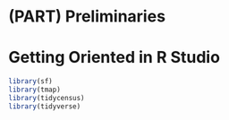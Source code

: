 # (PART) Preliminaries {-}

# Getting Oriented in R Studio







```r
library(sf)
library(tmap)
library(tidycensus)
library(tidyverse)
```


